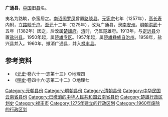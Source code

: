 {{For|中国历史上的同名县|广通县 (消歧义)}}
'''广通县'''，[[中国|中国]]旧[[县|县]]名。

夷名为路睒，杂蛮居之。[[南诏|南诏]][[阁罗凤|阁罗凤]]曾置[[路睒县|路睒县]]。[[元宪宗|元宪宗]]七年（1257年），[[高长寿|高长寿]]内附，立[[路睒千户|路睒千户]]。[[至元_(忽必烈)|至元]]十二年（1275年），改为广通县，隶[[南安州|南安州]]。[[明朝|明朝]][[洪武|洪武]]十五年（1382年）因之，后改属[[楚雄府|楚雄府]]。[[清朝|清]]时，仍属楚雄府。1913年，与[[定遠縣_(雲南省)|定远县]]分置[[盐兴县|盐兴县]]。1950年起，属[[楚雄专区|楚雄专区]]。1957年起，属[[楚雄彝族自治州|楚雄彝族自治州]]。1958年，盐兴县并入。1960年，撤消广通县，并入[[禄丰县|禄丰县]]。

== 参考资料 ==
*《[[元史|元史]]·卷六十一·志第十三》○地理四
*《[[明史|明史]]·卷四十六·志第二十二》○地理七
{{中華民國雲南省行政區劃}}
{{清朝云南省行政区划}}
{{明朝云南行政区划}}
{{元朝云南行政区划}}
[[Category:元朝县份|Category:元朝县份]]
[[Category:明朝县份|Category:明朝县份]]
[[Category:清朝县份|Category:清朝县份]]
[[Category:中华民国云南省县份|Category:中华民国云南省县份]]
[[Category:已撤消的中华人民共和国云南省县份|Category:已撤消的中华人民共和国云南省县份]]
[[Category:楚雄行政区划史|Category:楚雄行政区划史]]
[[Category:禄丰市|Category:禄丰市]]
[[Category:1275年建立的行政区划|Category:1275年建立的行政区划]]
[[Category:1960年废除的行政区划|Category:1960年废除的行政区划]]